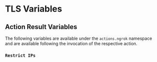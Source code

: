 
# TLS Variables

<ConnVariables />

<ConnTlsVariables />

<EndpointVariables />

<TimeVariables />

## Action Result Variables

The following variables are available under the `actions.ngrok` namespace and are available following the invocation of the respective action.

### `Restrict IPs`

<RestrictIPs />
